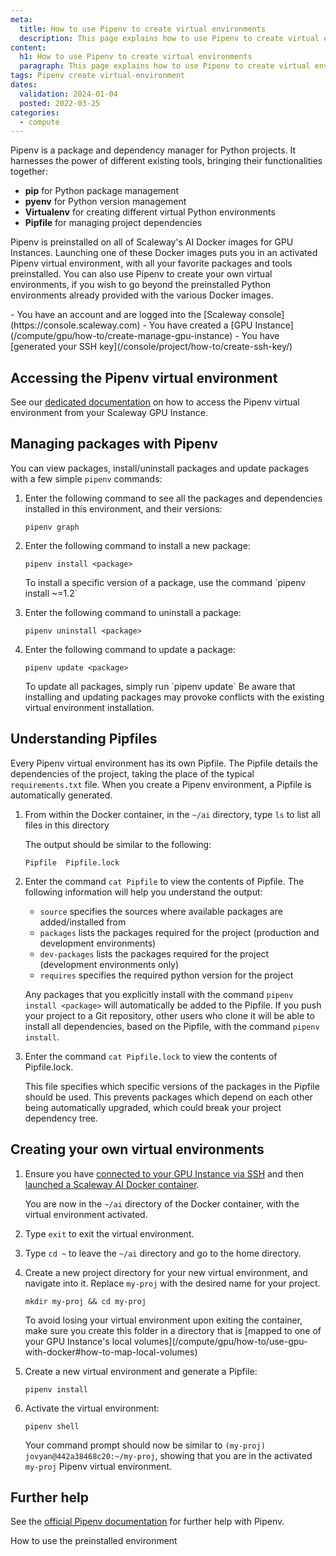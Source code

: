 ```yaml
---
meta:
  title: How to use Pipenv to create virtual environments
  description: This page explains how to use Pipenv to create virtual environments with your GPU Instance
content:
  h1: How to use Pipenv to create virtual environments
  paragraph: This page explains how to use Pipenv to create virtual environments with your GPU Instance
tags: Pipenv create virtual-environment
dates:
  validation: 2024-01-04
  posted: 2022-03-25
categories:
  - compute
---
```


Pipenv is a package and dependency manager for Python projects. It harnesses the power of different existing tools, bringing their functionalities together: 
  - **pip** for Python package management
  - **pyenv** for Python version management
  - **Virtualenv** for creating different virtual Python environments
  - **Pipfile** for managing project dependencies

Pipenv is preinstalled on all of Scaleway's AI Docker images for GPU Instances. Launching one of these Docker images puts you in an activated Pipenv virtual environment, with all your favorite packages and tools preinstalled. You can also use Pipenv to create your own virtual environments, if you wish to go beyond the preinstalled Python environments already provided with the various Docker images.

<Macro id="iam-requirements" />

<Message type="requirement">
  - You have an account and are logged into the [Scaleway console](https://console.scaleway.com)
  - You have created a [GPU Instance](/compute/gpu/how-to/create-manage-gpu-instance)
  - You have [generated your SSH key](/console/project/how-to/create-ssh-key/)
</Message>

## Accessing the Pipenv virtual environment

See our [dedicated documentation](/compute/gpu/how-to/use-preinstalled-env/#working-with-the-pre-installed-environment-on-ubuntu-focal-gpu-os11) on how to access the Pipenv virtual environment from your Scaleway GPU Instance.

## Managing packages with Pipenv 

You can view packages, install/uninstall packages and update packages with a few simple `pipenv` commands:

1. Enter the following command to see all the packages and dependencies installed in this environment, and their versions:

    `pipenv graph`
2. Enter the following command to install a new package:

    `pipenv install <package>`

    <Message type="tip">
      To install a specific version of a package, use the command `pipenv install <package>~=1.2`
    </Message>
3. Enter the following command to uninstall a package:

    `pipenv uninstall <package>`
4. Enter the following command to update a package:

    `pipenv update <package>`

    <Message type="tip">
      To update all packages, simply run `pipenv update`
    </Message>

    <Message type="important">
      Be aware that installing and updating packages may provoke conflicts with the existing virtual environment installation.
    </Message>

## Understanding Pipfiles

Every Pipenv virtual environment has its own Pipfile. The Pipfile details the dependencies of the project, taking the place of the typical `requirements.txt` file. When you create a Pipenv environment, a Pipfile is automatically generated.

1. From within the Docker container, in the `~/ai` directory, type `ls` to list all files in this directory

    The output should be similar to the following:

    ```
    Pipfile  Pipfile.lock
    ```
2. Enter the command `cat Pipfile` to view the contents of Pipfile. The following information will help you understand the output:
    - `source` specifies the sources where available packages are added/installed from 
    - `packages` lists the packages required for the project (production and development environments)
    - `dev-packages` lists the packages required for the project (development environments only)
    - `requires` specifies the required python version for the project

    Any packages that you explicitly install with the command `pipenv install <package>` will automatically be added to the Pipfile. If you push your project to a Git repository, other users who clone it will be able to install all dependencies, based on the Pipfile, with the command `pipenv install`.
3. Enter the command `cat Pipfile.lock` to view the contents of Pipfile.lock.

    This file specifies which specific versions of the packages in the Pipfile should be used. This prevents packages which depend on each other being automatically upgraded, which could break your project dependency tree.

## Creating your own virtual environments

1. Ensure you have [connected to your GPU Instance via SSH](/compute/instances/how-to/connect-to-instance) and then [launched a Scaleway AI Docker container](/compute/gpu/how-to/use-gpu-with-docker). 

    You are now in the `~/ai` directory of the Docker container, with the virtual environment activated.
2. Type `exit` to exit the virtual environment.
3. Type `cd ~` to leave the `~/ai` directory and go to the home directory.
4. Create a new project directory for your new virtual environment, and navigate into it. Replace `my-proj` with the desired name for your project.

    `mkdir my-proj && cd my-proj`

    <Message type="tip">
      To avoid losing your virtual environment upon exiting the container, make sure you create this folder in a directory that is [mapped to one of your GPU Instance's local volumes](/compute/gpu/how-to/use-gpu-with-docker#how-to-map-local-volumes)
    </Message>
5. Create a new virtual environment and generate a Pipfile:

    `pipenv install`
6. Activate the virtual environment:

    `pipenv shell`

    Your command prompt should now be similar to `(my-proj) jovyan@442a38468c20:~/my-proj`, showing that you are in the activated `my-proj` Pipenv virtual environment.

## Further help

See the [official Pipenv documentation](https://docs.pipenv.org/) for further help with Pipenv.

<Navigation title="See Also">
  <PreviousButton to="/compute/gpu/how-to/use-preinstalled-env/">How to use the preinstalled environment</PreviousButton>
</Navigation>